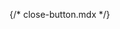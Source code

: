 {/* close-button.mdx */}


<Meta of={comStories} name="Docs"/>

<Title />
<Subtitle />
<Description />

> #### [Bootstrap Documentation on Close Button](https://getbootstrap.com/docs/5.3/components/close-button/)
> * [Close Button](https://getbootstrap.com/docs/5.3/components/close-button/#example)
> * [Disabled state](https://getbootstrap.com/docs/5.3/components/close-button/#disabled-state)
> * [Dark variant](https://getbootstrap.com/docs/5.3/components/close-button/#dark-variant)

Provide an option to dismiss or close a component with .btn-close. Default styling is limited, but highly customizable.
Modify the Sass variables to replace the default background-image. Be sure to include text for screen readers,
as we have done with aria-label.


<Primary />

## Properties
<Controls />

## Attributes:
* `attributes`: HTML attributes for the close button element.

## Slots:
* N/A

<Stories of={comStories} />

### Examples:

**Example #1** Dismissible Alert close button
```
{% if dismissible %}
  {% if not dismissible_attributes %}
   {% set dismissible_attributes = create_attribute() %}
  {% endif %}
  {% set dismissible_attributes = dismissible_attributes.setAttribute('data-bs-dismiss', 'alert') %}
  {% include 'varbase_components:close-button' with {
      size: 'btn-sm',
      attributes: dismissible_attributes
    } only %}
{% endif %}
```

## Source code
[//]: # (Twig Template source code)
<Source code={templateSource} />
